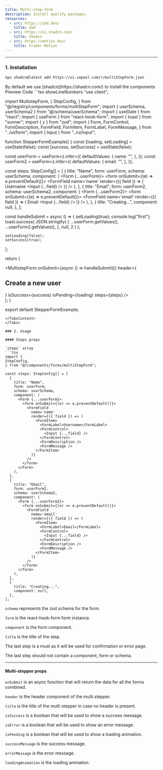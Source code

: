 ```yaml
---
title: Multi-step-form
description: Install queriFy packages.
resources: 
  - src: https://zod.dev/
    title: Zod
  - src: https://ui.shadcn.com/
    title: Shadcn
  - src: https://motion.dev/
    title: Framer-Motion
---
```

---

### 1. Installation

```bash
npx shadcn@latest add https://ui.sepavl.com/r/multiStepForm.json
```
<Note type="success">
  By default we use [shadcn](https://shadcn.com/) to install the components
</Note>

<Tabs defaultValue="preview">
  <TabsList>
    <TabsTrigger value="preview">Preview</TabsTrigger>
    <TabsTrigger value="code">Code</TabsTrigger>
  </TabsList>
  <TabsContent value="preview">
  <StepperFormExample />
  </TabsContent>
  <TabsContent value="code">
  ```tsx showLineNumbers
"use client";

import MultistepForm, {
  StepConfig,
} from "@/registry/components/forms/multiStepForm";
import { userSchema, userSchema2 } from "@/schema/userSchema";
import { useState } from "react";
import { useForm } from "react-hook-form";
import { toast } from "sonner";
import { z } from "zod";
import {
  Form,
  FormControl,
  FormDescription,
  FormField,
  FormItem,
  FormLabel,
  FormMessage,
} from "../ui/form";
import { Input } from "../ui/input";

function StepperFormExample() {
  const [loading, setLoading] = useState(false);
  const [success, setSuccess] = useState(false);

  const userForm = useForm<z.infer<typeof userSchema>>({
    defaultValues: {
      name: "",
    },
  });
  const userForm2 = useForm<z.infer<typeof userSchema2>>({
    defaultValues: {
      email: "",
    },
  });

  const steps: StepConfig[] = [
    {
      title: "Name",
      form: userForm,
      schema: userSchema,
      component: (
        <Form {...userForm}>
          <form onSubmit={(e) => e.preventDefault()}>
            <FormField
              name='name'
              render={({ field }) => (
                <FormItem>
                  <FormLabel>Username</FormLabel>
                  <FormControl>
                    <Input {...field} />
                  </FormControl>
                  <FormDescription />
                  <FormMessage />
                </FormItem>
              )}
            />
          </form>
        </Form>
      ),
    },
    {
      title: "Email",
      form: userForm2,
      schema: userSchema2,
      component: (
        <Form {...userForm2}>
          <form onSubmit={(e) => e.preventDefault()}>
            <FormField
              name='email'
              render={({ field }) => (
                <FormItem>
                  <FormLabel>Email</FormLabel>
                  <FormControl>
                    <Input {...field} />
                  </FormControl>
                  <FormDescription />
                  <FormMessage />
                </FormItem>
              )}
            />
          </form>
        </Form>
      ),
    },
    {
      title: "Creating...",
      component: null,
    },
  ];

  const handleSubmit = async () => {
    setLoading(true);
    console.log("first");
    toast.success(
      JSON.stringify(
        {
          ...userForm.getValues(),
          ...userForm2.getValues(),
        },
        null,
        2
      )
    );

    setLoading(false);
    setSuccess(true);
  };

  return (
    <div className='p-20 rounded-xl border my-4'>
      <MultistepForm
        onSubmit={async () => handleSubmit()}
        header={
          <div className='my-4'>
            <h2 className='text-2xl !p-0 !m-0 font-semibold'>
              Create a new user
            </h2>
          </div>
        }
        isSuccess={success}
        isPending={loading}
        steps={steps}
      />
    </div>
  );
}

export default StepperFormExample;

  ```
  </TabsContent>
</Tabs>

### 2. Usage

#### Steps props

`steps` array
```tsx
import {
  StepConfig,
} from "@/components/forms/multiStepForm";

const steps: StepConfig[] = [
    {
      title: "Name",
      form: userForm,
      schema: userSchema,
      component: (
        <Form {...userForm}>
          <form onSubmit={(e) => e.preventDefault()}>
            <FormField
              name='name'
              render={({ field }) => (
                <FormItem>
                  <FormLabel>Username</FormLabel>
                  <FormControl>
                    <Input {...field} />
                  </FormControl>
                  <FormDescription />
                  <FormMessage />
                </FormItem>
              )}
            />
          </form>
        </Form>
      ),
    },
    {
      title: "Email",
      form: userForm2,
      schema: userSchema2,
      component: (
        <Form {...userForm2}>
          <form onSubmit={(e) => e.preventDefault()}>
            <FormField
              name='email'
              render={({ field }) => (
                <FormItem>
                  <FormLabel>Email</FormLabel>
                  <FormControl>
                    <Input {...field} />
                  </FormControl>
                  <FormDescription />
                  <FormMessage />
                </FormItem>
              )}
            />
          </form>
        </Form>
      ),
    },
    {
      title: "Creating...",
      component: null,
    },
  ];
```

`schema` represents the zod schema for the form.

`form` is the react-hook-form form instance.

`component` is the form component.

`title` is the title of the step.

<Note type="warning">
  The last step is a must as it will be used for confirmation or error page.
</Note>

The last step should not contain a component, form or schema.

---

#### Multi-stepper props

`onSubmit` is an async function that will return the data for all the forms combined.

`header` is the header component of the multi stepper.

`title` is the title of the multi stepper in case no header is present.

`isSuccess` is a boolean that will be used to show a success message.

`isError` is a boolean that will be used to show an error message.

`isPending` is a boolean that will be used to show a loading animation.

`successMessage` is the success message.

`errorMessage` is the error message.

`loadingAnimation` is the loading animation.
